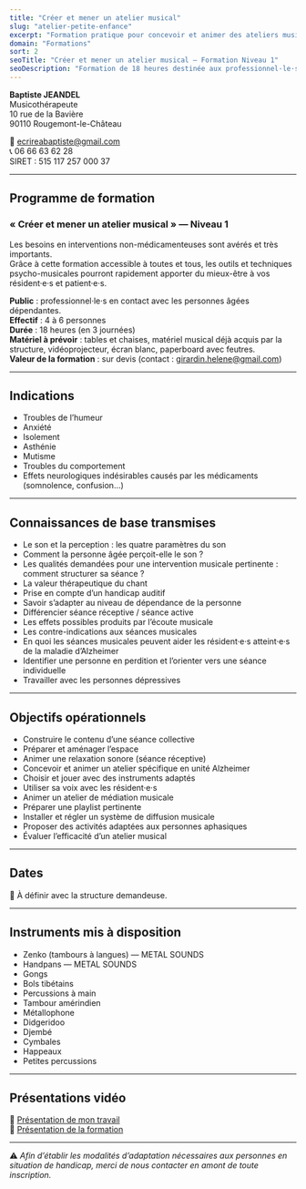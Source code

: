 ```yaml
---
title: "Créer et mener un atelier musical"
slug: "atelier-petite-enfance"
excerpt: "Formation pratique pour concevoir et animer des ateliers musicaux en EHPAD."
domain: "Formations"
sort: 2
seoTitle: "Créer et mener un atelier musical — Formation Niveau 1"
seoDescription: "Formation de 18 heures destinée aux professionnel·le·s en contact avec les personnes âgées dépendantes. Approche thérapeutique par la musique."
---
```


**Baptiste JEANDEL**  
Musicothérapeute  
10 rue de la Bavière  
90110 Rougemont-le-Château  

📧 [ecrireabaptiste@gmail.com](mailto:ecrireabaptiste@gmail.com)  
📞 06 66 63 62 28  
SIRET : 515 117 257 000 37  

---

## Programme de formation
### « Créer et mener un atelier musical » — Niveau 1

Les besoins en interventions non-médicamenteuses sont avérés et très importants.  
Grâce à cette formation accessible à toutes et tous, les outils et techniques psycho-musicales pourront rapidement apporter du mieux-être à vos résident·e·s et patient·e·s.

**Public** : professionnel·le·s en contact avec les personnes âgées dépendantes.  
**Effectif** : 4 à 6 personnes  
**Durée** : 18 heures (en 3 journées)  
**Matériel à prévoir** : tables et chaises, matériel musical déjà acquis par la structure, vidéoprojecteur, écran blanc, paperboard avec feutres.  
**Valeur de la formation** : sur devis (contact : [girardin.helene@gmail.com](mailto:girardin.helene@gmail.com))  

---

## Indications
- Troubles de l’humeur  
- Anxiété  
- Isolement  
- Asthénie  
- Mutisme  
- Troubles du comportement  
- Effets neurologiques indésirables causés par les médicaments (somnolence, confusion…)  

---

## Connaissances de base transmises
- Le son et la perception : les quatre paramètres du son  
- Comment la personne âgée perçoit-elle le son ?  
- Les qualités demandées pour une intervention musicale pertinente : comment structurer sa séance ?  
- La valeur thérapeutique du chant  
- Prise en compte d’un handicap auditif  
- Savoir s’adapter au niveau de dépendance de la personne  
- Différencier séance réceptive / séance active  
- Les effets possibles produits par l’écoute musicale  
- Les contre-indications aux séances musicales  
- En quoi les séances musicales peuvent aider les résident·e·s atteint·e·s de la maladie d’Alzheimer  
- Identifier une personne en perdition et l’orienter vers une séance individuelle  
- Travailler avec les personnes dépressives  

---

## Objectifs opérationnels
- Construire le contenu d’une séance collective  
- Préparer et aménager l’espace  
- Animer une relaxation sonore (séance réceptive)  
- Concevoir et animer un atelier spécifique en unité Alzheimer  
- Choisir et jouer avec des instruments adaptés  
- Utiliser sa voix avec les résident·e·s  
- Animer un atelier de médiation musicale  
- Préparer une playlist pertinente  
- Installer et régler un système de diffusion musicale  
- Proposer des activités adaptées aux personnes aphasiques  
- Évaluer l’efficacité d’un atelier musical  

---

## Dates
📅 À définir avec la structure demandeuse.

---

## Instruments mis à disposition
- Zenko (tambours à langues) — METAL SOUNDS  
- Handpans — METAL SOUNDS  
- Gongs  
- Bols tibétains  
- Percussions à main  
- Tambour amérindien  
- Métallophone  
- Didgeridoo  
- Djembé  
- Cymbales  
- Happeaux  
- Petites percussions  

---

## Présentations vidéo
🎥 [Présentation de mon travail](https://www.youtube.com/watch?v=YdNsiOIurSs)  
🎥 [Présentation de la formation](https://www.youtube.com/watch?v=GSwaXLB4AAw)  

---

⚠️ *Afin d’établir les modalités d’adaptation nécessaires aux personnes en situation de handicap, merci de nous contacter en amont de toute inscription.*
